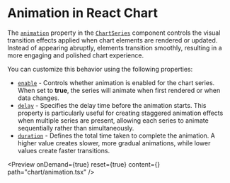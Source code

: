 
<Meta 
  title="React Chart Animation | Syncfusion"
  description="Chart animation in React provides smooth transitions during data rendering and updates, with configurable delay and duration settings."
/>

# Animation in React Chart

The [`animation`](https://react-api.syncfusion.com/chart/animation) property in the [`ChartSeries`](https://react-api.syncfusion.com/chart/chartseriesprops) component controls the visual transition effects applied when chart elements are rendered or updated. Instead of appearing abruptly, elements transition smoothly, resulting in a more engaging and polished chart experience.

You can customize this behavior using the following properties:

- [`enable`](https://react-api.syncfusion.com/chart/animation#enable) - Controls whether animation is enabled for the chart series. When set to **true**, the series will animate when first rendered or when data changes. 
- [`delay`](https://react-api.syncfusion.com/chart/animation#delay) - Specifies the delay time before the animation starts. This property is particularly useful for creating staggered animation effects when multiple series are present, allowing each series to animate sequentially rather than simultaneously. 
- [`duration`](https://react-api.syncfusion.com/chart/animation#duration) - Defines the total time taken to complete the animation. A higher value creates slower, more gradual animations, while lower values create faster transitions.

<Preview onDemand={true} reset={true} content={<Animation />} path="chart/animation.tsx" />
